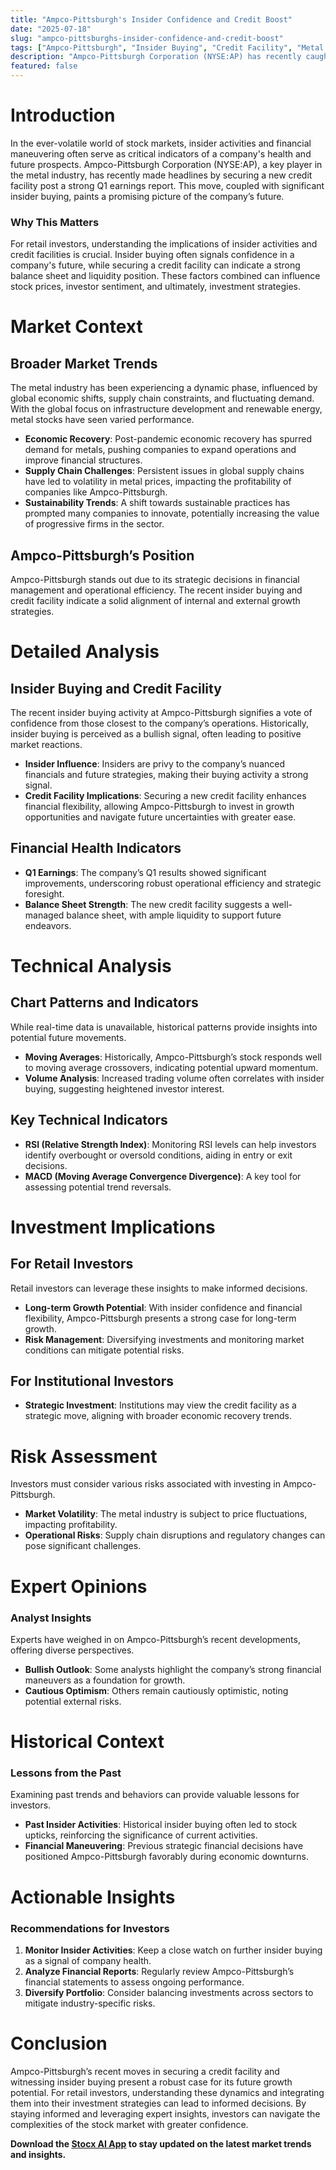 ```yaml
---
title: "Ampco-Pittsburgh's Insider Confidence and Credit Boost"
date: "2025-07-18"
slug: "ampco-pittsburghs-insider-confidence-and-credit-boost"
tags: ["Ampco-Pittsburgh", "Insider Buying", "Credit Facility", "Metal Stocks", "Investment Strategy", "Stock Market Analysis", "Retail Investors", "Financial News", "Market Trends", "Technical Analysis"]
description: "Ampco-Pittsburgh Corporation (NYSE:AP) has recently caught the attention of market analysts and retail investors alike, thanks to a significant development in its financial operations. The company, a notable player in the metal stocks space, has secured a new credit facility following improvements in its Q1 earnings results. This move not only signifies a robust financial footing but also highlights a strong backing from company insiders—a factor that often signals confidence in the company's future prospects. This article delves into the implications of these developments for various stakeholders, including retail investors, and provides an in-depth analysis of the market context, technical factors, and potential risks involved. Whether you are a seasoned investor or new to the stock market, understanding these dynamics can help in making informed investment decisions."
featured: false
---
```


# Introduction

In the ever-volatile world of stock markets, insider activities and financial maneuvering often serve as critical indicators of a company's health and future prospects. Ampco-Pittsburgh Corporation (NYSE:AP), a key player in the metal industry, has recently made headlines by securing a new credit facility post a strong Q1 earnings report. This move, coupled with significant insider buying, paints a promising picture of the company’s future.

### Why This Matters

For retail investors, understanding the implications of insider activities and credit facilities is crucial. Insider buying often signals confidence in a company's future, while securing a credit facility can indicate a strong balance sheet and liquidity position. These factors combined can influence stock prices, investor sentiment, and ultimately, investment strategies.

# Market Context

## Broader Market Trends

The metal industry has been experiencing a dynamic phase, influenced by global economic shifts, supply chain constraints, and fluctuating demand. With the global focus on infrastructure development and renewable energy, metal stocks have seen varied performance.

- **Economic Recovery**: Post-pandemic economic recovery has spurred demand for metals, pushing companies to expand operations and improve financial structures.
- **Supply Chain Challenges**: Persistent issues in global supply chains have led to volatility in metal prices, impacting the profitability of companies like Ampco-Pittsburgh.
- **Sustainability Trends**: A shift towards sustainable practices has prompted many companies to innovate, potentially increasing the value of progressive firms in the sector.

## Ampco-Pittsburgh’s Position

Ampco-Pittsburgh stands out due to its strategic decisions in financial management and operational efficiency. The recent insider buying and credit facility indicate a solid alignment of internal and external growth strategies.

# Detailed Analysis

## Insider Buying and Credit Facility

The recent insider buying activity at Ampco-Pittsburgh signifies a vote of confidence from those closest to the company’s operations. Historically, insider buying is perceived as a bullish signal, often leading to positive market reactions.

- **Insider Influence**: Insiders are privy to the company’s nuanced financials and future strategies, making their buying activity a strong signal.
- **Credit Facility Implications**: Securing a new credit facility enhances financial flexibility, allowing Ampco-Pittsburgh to invest in growth opportunities and navigate future uncertainties with greater ease.

## Financial Health Indicators

- **Q1 Earnings**: The company’s Q1 results showed significant improvements, underscoring robust operational efficiency and strategic foresight.
- **Balance Sheet Strength**: The new credit facility suggests a well-managed balance sheet, with ample liquidity to support future endeavors.

# Technical Analysis

## Chart Patterns and Indicators

While real-time data is unavailable, historical patterns provide insights into potential future movements.

- **Moving Averages**: Historically, Ampco-Pittsburgh’s stock responds well to moving average crossovers, indicating potential upward momentum.
- **Volume Analysis**: Increased trading volume often correlates with insider buying, suggesting heightened investor interest.

## Key Technical Indicators

- **RSI (Relative Strength Index)**: Monitoring RSI levels can help investors identify overbought or oversold conditions, aiding in entry or exit decisions.
- **MACD (Moving Average Convergence Divergence)**: A key tool for assessing potential trend reversals.

# Investment Implications

## For Retail Investors

Retail investors can leverage these insights to make informed decisions.

- **Long-term Growth Potential**: With insider confidence and financial flexibility, Ampco-Pittsburgh presents a strong case for long-term growth.
- **Risk Management**: Diversifying investments and monitoring market conditions can mitigate potential risks.

## For Institutional Investors

- **Strategic Investment**: Institutions may view the credit facility as a strategic move, aligning with broader economic recovery trends.

# Risk Assessment

Investors must consider various risks associated with investing in Ampco-Pittsburgh.

- **Market Volatility**: The metal industry is subject to price fluctuations, impacting profitability.
- **Operational Risks**: Supply chain disruptions and regulatory changes can pose significant challenges.

# Expert Opinions

### Analyst Insights

Experts have weighed in on Ampco-Pittsburgh’s recent developments, offering diverse perspectives.

- **Bullish Outlook**: Some analysts highlight the company’s strong financial maneuvers as a foundation for growth.
- **Cautious Optimism**: Others remain cautiously optimistic, noting potential external risks.

# Historical Context

### Lessons from the Past

Examining past trends and behaviors can provide valuable lessons for investors.

- **Past Insider Activities**: Historical insider buying often led to stock upticks, reinforcing the significance of current activities.
- **Financial Maneuvering**: Previous strategic financial decisions have positioned Ampco-Pittsburgh favorably during economic downturns.

# Actionable Insights

### Recommendations for Investors

1. **Monitor Insider Activities**: Keep a close watch on further insider buying as a signal of company health.
2. **Analyze Financial Reports**: Regularly review Ampco-Pittsburgh’s financial statements to assess ongoing performance.
3. **Diversify Portfolio**: Consider balancing investments across sectors to mitigate industry-specific risks.

# Conclusion

Ampco-Pittsburgh’s recent moves in securing a credit facility and witnessing insider buying present a robust case for its future growth potential. For retail investors, understanding these dynamics and integrating them into their investment strategies can lead to informed decisions. By staying informed and leveraging expert insights, investors can navigate the complexities of the stock market with greater confidence.

**Download the [Stocx AI App](https://stocx.co) to stay updated on the latest market trends and insights.**